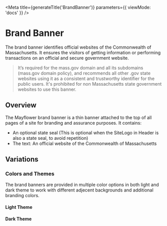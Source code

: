

<Meta
  title={generateTitle('BrandBanner')}
  parameters={{
    viewMode: 'docs'
  }}
/>

# Brand Banner

The brand banner identifies official websites of the Commonwealth of Massachusetts. It ensures the visitors of getting information or performing transactions on an official and secure government website. 

<Canvas withSource="none" >
  <Story story={stories.brandBannerExample} />
</Canvas>

> It’s required for the mass.gov domain and all its subdomains (mass.gov domain policy), and recommends all other .gov state websites using it as a consistent and trustworthy identifier for the public users. It's prohibited for non Massachusetts state government websites to use this banner.


## Overview

The Mayflower brand banner is a thin banner attached to the top of all pages of a site for branding and assurance purposes. It contains:
- An optional state seal (This is optional when the SiteLogo in Header is also a state seal, to avoid repetition)
- The text: An official website of the Commonwealth of Massachusetts

## Variations

### Colors and Themes
The brand banners are provided in multiple color options in both light and dark theme to work with different adjecent backgrounds and additional branding colors.

#### Light Theme

<Canvas>
  <Story story={stories.brandBannerLight} />
</Canvas>

#### Dark Theme

<Canvas>
  <Story story={stories.brandBannerDark} />
</Canvas>